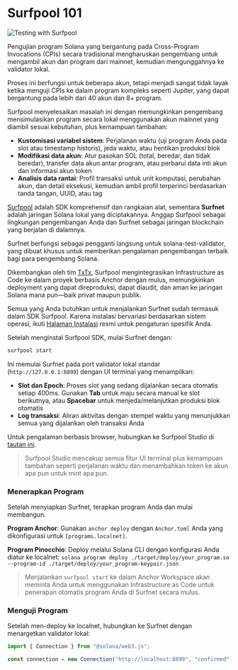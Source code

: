 
# Surfpool 101

![Testing with Surfpool](/graphics/course-banners/testing-with-surfpool.png)

Pengujian program Solana yang bergantung pada Cross-Program Invocations (CPIs) secara tradisional mengharuskan pengembang untuk mengambil akun dan program dari mainnet, kemudian mengunggahnya ke validator lokal.

Proses ini berfungsi untuk beberapa akun, tetapi menjadi sangat tidak layak ketika menguji CPIs ke dalam program kompleks seperti Jupiter, yang dapat bergantung pada lebih dari 40 akun dan 8+ program.

Surfpool menyelesaikan masalah ini dengan memungkinkan pengembang mensimulasikan program secara lokal menggunakan akun mainnet yang diambil sesuai kebutuhan, plus kemampuan tambahan:
- **Kustomisasi variabel sistem**: Perjalanan waktu (uji program Anda pada slot atau timestamp historis), jeda waktu, atau hentikan produksi blok
- **Modifikasi data akun**: Atur pasokan SOL (total, beredar, dan tidak beredar), transfer data akun antar program, atau perbarui data inti akun dan informasi akun token
- **Analisis data rantai**: Profil transaksi untuk unit komputasi, perubahan akun, dan detail eksekusi, kemudian ambil profil terperinci berdasarkan tanda tangan, UUID, atau tag

<ArticleSection name="What is Surfpool" id="what-is-surfpool" level="h2" />

[Surfpool](https://docs.surfpool.run/) adalah SDK komprehensif dan rangkaian alat, sementara **Surfnet** adalah jaringan Solana lokal yang diciptakannya. Anggap Surfpool sebagai lingkungan pengembangan Anda dan Surfnet sebagai jaringan blockchain yang berjalan di dalamnya.

Surfnet berfungsi sebagai pengganti langsung untuk solana-test-validator, yang dibuat khusus untuk memberikan pengalaman pengembangan terbaik bagi para pengembang Solana.

Dikembangkan oleh tim [TxTx](https://x.com/txtx_sol), Surfpool mengintegrasikan Infrastructure as Code ke dalam proyek berbasis Anchor dengan mulus, memungkinkan deployment yang dapat direproduksi, dapat diaudit, dan aman ke jaringan Solana mana pun—baik privat maupun publik.

<ArticleSection name="First Steps" id="first-steps" level="h2" />

Semua yang Anda butuhkan untuk menjalankan Surfnet sudah termasuk dalam SDK Surfpool. Karena instalasi bervariasi berdasarkan sistem operasi, ikuti [Halaman Instalasi](https://docs.surfpool.run/install) resmi untuk pengaturan spesifik Anda.

Setelah menginstal Surfpool SDK, mulai Surfnet dengan:

```bash
surfpool start
```

Ini memulai Surfnet pada port validator lokal standar (`http://127.0.0.1:8899`) dengan UI terminal yang menampilkan:
- **Slot dan Epoch**: Proses slot yang sedang dijalankan secara otomatis setiap 400ms. Gunakan **Tab** untuk maju secara manual ke slot berikutnya, atau **Spacebar** untuk menjeda/melanjutkan produksi blok otomatis
- **Log transaksi**: Aliran aktivitas dengan stempel waktu yang menunjukkan semua yang dijalankan oleh transaksi Anda

Untuk pengalaman berbasis browser, hubungkan ke Surfpool Studio di [tautan ini](http://127.0.0.1:8899).

> Surfpool Studio mencakup semua fitur UI terminal plus kemampuan tambahan seperti perjalanan waktu dan menambahkan token ke akun apa pun untuk mint apa pun.

### Menerapkan Program

Setelah menyiapkan Surfnet, terapkan program Anda dan mulai membangun.

**Program Anchor**: Gunakan `anchor deploy` dengan `Anchor.toml` Anda yang dikonfigurasi untuk `[programs.localnet]`.

**Program Pinocchio**: Deploy melalui Solana CLI dengan konfigurasi Anda diatur ke localnet: `solana program deploy ./target/deploy/your_program.so --program-id ./target/deploy/your_program-keypair.json`

> Menjalankan `surfpool start` ke dalam Anchor Workspace akan meminta Anda untuk menggunakan Infrastructure as Code untuk penerapan otomatis program Anda di Surfnet secara mulus.

### Menguji Program

Setelah men-deploy ke localnet, hubungkan ke Surfnet dengan menargetkan validator lokal:

```ts
import { Connection } from "@solana/web3.js";

const connection = new Connection("http://localhost:8899", "confirmed");
```